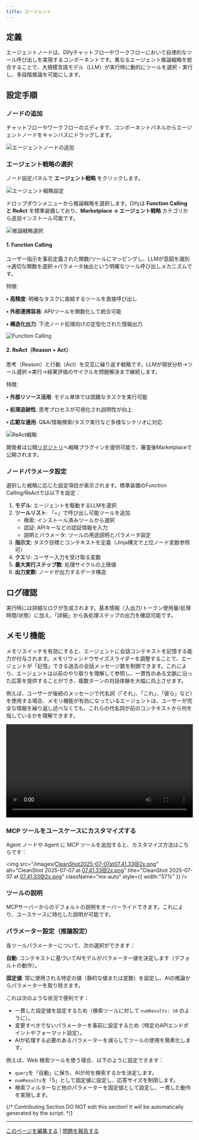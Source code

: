 ```yaml
---
title: エージェント
---
```


## 定義

エージェントノードは、Difyチャットフローやワークフローにおいて自律的なツール呼び出しを実現するコンポーネントです。異なるエージェント推論戦略を統合することで、大規模言語モデル（LLM）が実行時に動的にツールを選択・実行し、多段階推論を可能にします。

## 設定手順

### ノードの追加

チャットフローやワークフローのエディタで、コンポーネントパネルからエージェントノードをキャンバスにドラッグします。

<img
  src="/en/.gitbook/assets/en-1-9-1.png"
  className="mx-auto"
  alt="エージェントノードの追加"
/>

### エージェント戦略の選択

ノード設定パネルで **エージェント戦略** をクリックします。

<img
  src="/en/.gitbook/assets/en-1-9-0.png"
  className="mx-auto"
  alt="エージェント戦略設定"
/>

ドロップダウンメニューから推論戦略を選択します。Difyは **Function Calling と ReAct** を標準装備しており、**Marketplace → エージェント戦略** カテゴリから追加インストール可能です。

<img
  src="/en/.gitbook/assets/en-1-9-2.png"
  className="mx-auto"
  alt="推論戦略選択"
/>

#### 1. Function Calling

ユーザー指示を事前定義された関数/ツールにマッピングし、LLMが意図を識別→適切な関数を選択→パラメータ抽出という明確なツール呼び出しメカニズムです。

特徴:

**• 高精度**: 明確なタスクに直結するツールを直接呼び出し

**• 外部連携容易**: API/ツールを関数化して統合可能

**• 構造化出力**: 下流ノード処理向けの定型化された情報出力

<img
  src="/en/.gitbook/assets/en-agent-1.png"
  className="mx-auto"
  alt="Function Calling"
/>

#### 2. ReAct（Reason + Act）

思考（Reason）と行動（Act）を交互に繰り返す戦略です。LLMが現状分析→ツール選択→実行→結果評価のサイクルを問題解決まで継続します。

特徴:

**• 外部リソース活用**: モデル単体では困難なタスクを実行可能

**• 処理追跡性**: 思考プロセスが可視化され説明性が向上

**• 広範な適用**: Q&A/情報検索/タスク実行など多様なシナリオに対応

<img
  src="/en/.gitbook/assets/en-agent-2.png"
  className="mx-auto"
  alt="ReAct戦略"
/>

開発者は公開[リポジトリ](https://github.com/langgenius/dify-plugins)へ戦略プラグインを提供可能で、審査後Marketplaceで公開されます。

### ノードパラメータ設定

選択した戦略に応じた設定項目が表示されます。標準装備のFunction Calling/ReActでは以下を設定：

1. **モデル**: エージェントを駆動するLLMを選択
2. **ツールリスト**: 「+」で呼び出し可能ツールを追加
    * 検索: インストール済みツールから選択
    * 認証: APIキーなどの認証情報を入力
    * 説明とパラメータ: ツールの用途説明とパラメータ設定
3. **指示文**: タスク目標とコンテキストを定義（Jinja構文で上位ノード変数参照可）
4. **クエリ**: ユーザー入力を受け取る変数
5. **最大実行ステップ数**: 処理サイクルの上限値
6. **出力変数**: ノードが出力するデータ構造

## ログ確認

実行時には詳細なログが生成されます。基本情報（入出力/トークン使用量/処理時間/状態）に加え、「詳細」から各処理ステップの出力を確認可能です。

## メモリ機能

メモリスイッチを有効にすると、エージェントに会話コンテキストを記憶する能力が付与されます。メモリウィンドウサイズスライダーを調整することで、エージェントが「記憶」できる過去の会話メッセージ数を制御できます。これにより、エージェントは以前のやり取りを理解して参照し、一貫性のある文脈に沿った応答を提供することができ、複数ターンの対話体験を大幅に向上させます。

例えば、ユーザーが後続のメッセージで代名詞（「それ」、「これ」、「彼ら」など）を使用する場合、メモリ機能が有効になっているエージェントは、ユーザーが完全な情報を繰り返し述べなくても、これらの代名詞が前のコンテキストから何を指しているかを理解できます。

<video controls src="https://assets-docs.dify.ai/2025/04/1801b96763eb8f22f1e2158645897885.mp4" width="100%"></video>

### MCP ツールをユースケースにカスタマイズする

Agent ノードや Agent に MCP ツールを追加すると、カスタマイズ方法はこちらです：

<img
  src="/images/CleanShot2025-07-07at07.41.33@2x.png"
  alt="CleanShot 2025-07-07 at 07.41.33@2x.png"
  title="CleanShot 2025-07-07 at 07.41.33@2x.png"
  className="mx-auto"
  style={{ width:"57%" }}
/>

### ツールの説明

MCPサーバーからのデフォルトの説明をオーバーライドできます。これにより、ユースケースに特化した説明が可能です。

### パラメーター設定（推論設定）

各ツールパラメーターについて、次の選択ができます：

**自動**: コンテキストに基づいてAIモデルがパラメーター値を決定します（デフォルトの動作）。

**固定値**: 常に使用される特定の値（静的な値または変数）を設定し、AIの推論からパラメーターを取り除きます。

これは次のような状況で便利です：

- 一貫した設定値を設定するため（検索ツールに対して `numResults: 10` のように）。
- 変更すべきでないパラメーターを事前に設定するため（特定のAPIエンドポイントやフォーマット設定）。
- AIが処理する必要のあるパラメーターを減らしてツールの使用を簡素化します。

例えば、Web 検索ツールを使う場合、以下のように設定できます：

* `query`を「自動」に保ち、AIが何を検索するかを決定します。
* `numResults`を「5」として固定値に設定し、応答サイズを制限します。
* 検索フィルターなど他のパラメーターを固定値として設定し、一貫した動作を実現します。

{/*
Contributing Section
DO NOT edit this section!
It will be automatically generated by the script.
*/}

---

[このページを編集する](https://github.com/langgenius/dify-docs/edit/main/ja-jp/guides/workflow/node/agent.mdx) | [問題を報告する](https://github.com/langgenius/dify-docs/issues/new?template=docs.yml)

